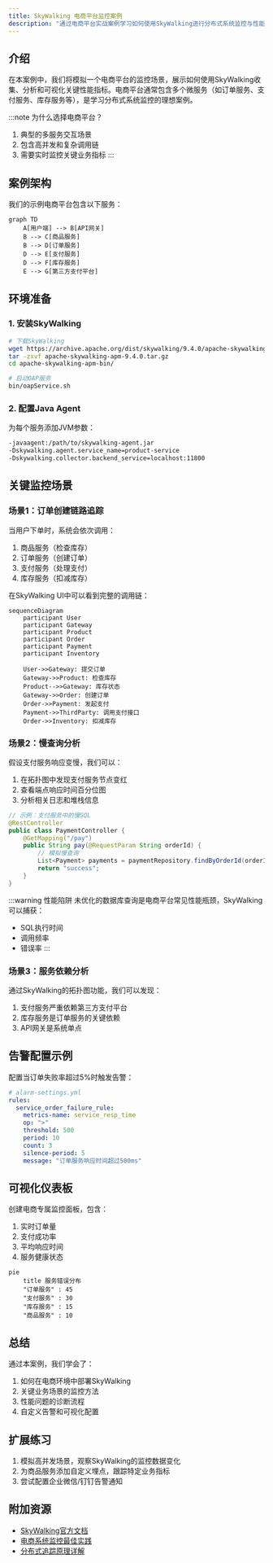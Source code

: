 ```yaml
---
title: SkyWalking 电商平台监控案例
description: "通过电商平台实战案例学习如何使用SkyWalking进行分布式系统监控与性能分析"
---
```


## 介绍

在本案例中，我们将模拟一个电商平台的监控场景，展示如何使用SkyWalking收集、分析和可视化关键性能指标。电商平台通常包含多个微服务（如订单服务、支付服务、库存服务等），是学习分布式系统监控的理想案例。

:::note 为什么选择电商平台？
1. 典型的多服务交互场景
2. 包含高并发和复杂调用链
3. 需要实时监控关键业务指标
:::

## 案例架构

我们的示例电商平台包含以下服务：

```mermaid
graph TD
    A[用户端] --> B[API网关]
    B --> C[商品服务]
    B --> D[订单服务]
    D --> E[支付服务]
    D --> F[库存服务]
    E --> G[第三方支付平台]
```

## 环境准备

### 1. 安装SkyWalking

```bash
# 下载SkyWalking
wget https://archive.apache.org/dist/skywalking/9.4.0/apache-skywalking-apm-9.4.0.tar.gz
tar -zxvf apache-skywalking-apm-9.4.0.tar.gz
cd apache-skywalking-apm-bin/

# 启动OAP服务
bin/oapService.sh
```

### 2. 配置Java Agent

为每个服务添加JVM参数：

```bash
-javaagent:/path/to/skywalking-agent.jar
-Dskywalking.agent.service_name=product-service 
-Dskywalking.collector.backend_service=localhost:11800
```

## 关键监控场景

### 场景1：订单创建链路追踪

当用户下单时，系统会依次调用：
1. 商品服务（检查库存）
2. 订单服务（创建订单）
3. 支付服务（处理支付）
4. 库存服务（扣减库存）

在SkyWalking UI中可以看到完整的调用链：

```mermaid
sequenceDiagram
    participant User
    participant Gateway
    participant Product
    participant Order
    participant Payment
    participant Inventory
    
    User->>Gateway: 提交订单
    Gateway->>Product: 检查库存
    Product-->>Gateway: 库存状态
    Gateway->>Order: 创建订单
    Order->>Payment: 发起支付
    Payment->>ThirdParty: 调用支付接口
    Order->>Inventory: 扣减库存
```

### 场景2：慢查询分析

假设支付服务响应变慢，我们可以：

1. 在拓扑图中发现支付服务节点变红
2. 查看端点响应时间百分位图
3. 分析相关日志和堆栈信息

```java
// 示例：支付服务中的慢SQL
@RestController
public class PaymentController {
    @GetMapping("/pay")
    public String pay(@RequestParam String orderId) {
        // 模拟慢查询
        List<Payment> payments = paymentRepository.findByOrderId(orderId); // 未加索引
        return "success";
    }
}
```

:::warning 性能陷阱
未优化的数据库查询是电商平台常见性能瓶颈，SkyWalking可以捕获：
- SQL执行时间
- 调用频率
- 错误率
:::

### 场景3：服务依赖分析

通过SkyWalking的拓扑图功能，我们可以发现：

1. 支付服务严重依赖第三方支付平台
2. 库存服务是订单服务的关键依赖
3. API网关是系统单点

## 告警配置示例

配置当订单失败率超过5%时触发告警：

```yaml
# alarm-settings.yml
rules:
  service_order_failure_rule:
    metrics-name: service_resp_time
    op: ">"
    threshold: 500
    period: 10
    count: 3
    silence-period: 5
    message: "订单服务响应时间超过500ms"
```

## 可视化仪表板

创建电商专属监控面板，包含：

1. 实时订单量
2. 支付成功率
3. 平均响应时间
4. 服务健康状态

```mermaid
pie
    title 服务错误分布
    "订单服务" : 45
    "支付服务" : 30
    "库存服务" : 15
    "商品服务" : 10
```

## 总结

通过本案例，我们学会了：

1. 如何在电商环境中部署SkyWalking
2. 关键业务场景的监控方法
3. 性能问题的诊断流程
4. 自定义告警和可视化配置

## 扩展练习

1. 模拟高并发场景，观察SkyWalking的监控数据变化
2. 为商品服务添加自定义埋点，跟踪特定业务指标
3. 尝试配置企业微信/钉钉告警通知

## 附加资源

- [SkyWalking官方文档](https://skywalking.apache.org/docs/)
- [电商系统监控最佳实践](https://example.com/ecommerce-monitoring)
- [分布式追踪原理详解](https://example.com/distributed-tracing)